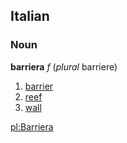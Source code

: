==Italian==
===Noun===
'''barriera''' ''f'' (''plural'' barriere)
# [[barrier]]
# [[reef]]
# [[wall]]

[[pl:Barriera]]